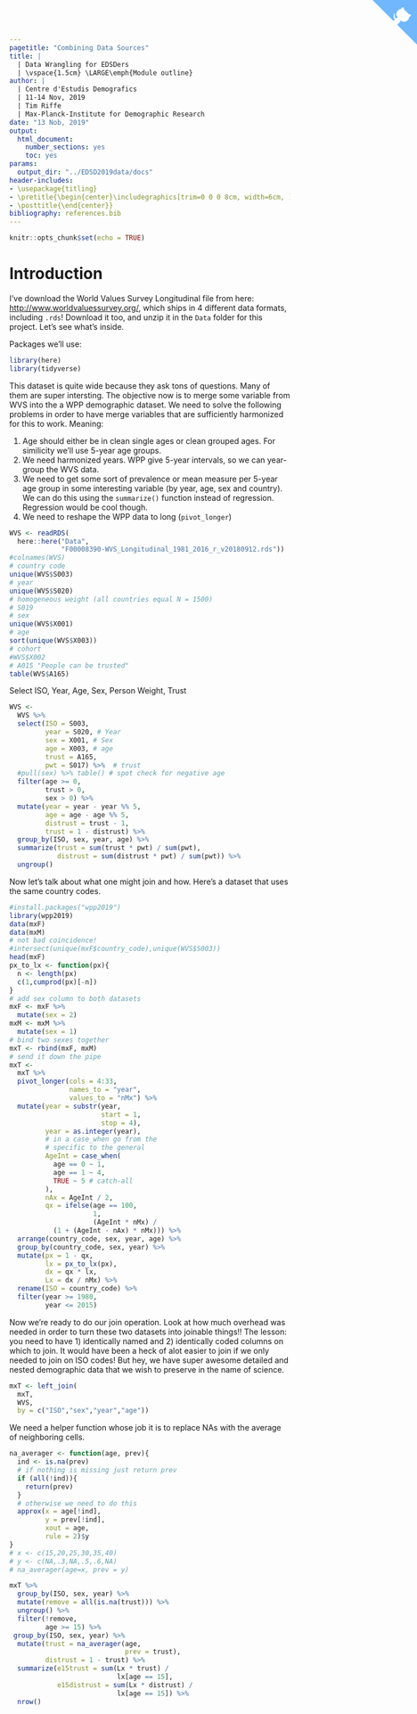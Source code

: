 ```yaml
---
pagetitle: "Combining Data Sources"
title: | 
  | Data Wrangling for EDSDers
  | \vspace{1.5cm} \LARGE\emph{Module outline}
author: |
  | Centre d'Estudis Demografics
  | 11-14 Nov, 2019
  | Tim Riffe
  | Max-Planck-Institute for Demographic Research
date: "13 Nob, 2019"
output:
  html_document:
    number_sections: yes
    toc: yes
params:
  output_dir: "../EDSD2019data/docs"
header-includes:
- \usepackage{titling}
- \pretitle{\begin{center}\includegraphics[trim=0 0 0 8cm, width=6cm, ]{assets/MPIDR_square_color.pdf}\\[\bigskipamount]}
- \posttitle{\end{center}}
bibliography: references.bib
---
```



<a href="https://github.com/timriffe/EDSD2019data" class="github-corner" aria-label="View source on GitHub"><svg width="80" height="80" viewBox="0 0 250 250" style="fill:#70B7FD; color:#fff; position: absolute; top: 0; border: 0; right: 0;" aria-hidden="true"><path d="M0,0 L115,115 L130,115 L142,142 L250,250 L250,0 Z"></path><path d="M128.3,109.0 C113.8,99.7 119.0,89.6 119.0,89.6 C122.0,82.7 120.5,78.6 120.5,78.6 C119.2,72.0 123.4,76.3 123.4,76.3 C127.3,80.9 125.5,87.3 125.5,87.3 C122.9,97.6 130.6,101.9 134.4,103.2" fill="currentColor" style="transform-origin: 130px 106px;" class="octo-arm"></path><path d="M115.0,115.0 C114.9,115.1 118.7,116.5 119.8,115.4 L133.7,101.6 C136.9,99.2 139.9,98.4 142.2,98.6 C133.8,88.0 127.5,74.4 143.8,58.0 C148.5,53.4 154.0,51.2 159.7,51.0 C160.3,49.4 163.2,43.6 171.4,40.1 C171.4,40.1 176.1,42.5 178.8,56.2 C183.1,58.6 187.2,61.8 190.9,65.4 C194.5,69.0 197.7,73.2 200.1,77.6 C213.8,80.2 216.3,84.9 216.3,84.9 C212.7,93.1 206.9,96.0 205.4,96.6 C205.1,102.4 203.0,107.8 198.3,112.5 C181.9,128.9 168.3,122.5 157.7,114.1 C157.9,116.9 156.7,120.9 152.7,124.9 L141.0,136.5 C139.8,137.7 141.6,141.9 141.8,141.8 Z" fill="currentColor" class="octo-body"></path></svg></a><style>.github-corner:hover .octo-arm{animation:octocat-wave 560ms ease-in-out}@keyframes octocat-wave{0%,100%{transform:rotate(0)}20%,60%{transform:rotate(-25deg)}40%,80%{transform:rotate(10deg)}}@media (max-width:500px){.github-corner:hover .octo-arm{animation:none}.github-corner .octo-arm{animation:octocat-wave 560ms ease-in-out}}</style>


```r
knitr::opts_chunk$set(echo = TRUE)
```

# Introduction

I've download the World Values Survey Longitudinal file from here: [http://www.worldvaluessurvey.org/](http://www.worldvaluessurvey.org/), which ships in 4 different data formats, including `.rds`! Download it too, and unzip it in the `Data` folder for this project. Let's see what's inside.

Packages we'll use:
```r
library(here)
library(tidyverse)
```

This dataset is quite wide because they ask tons of questions. Many of them are super intersting. The objective now is to merge some variable from WVS into the a WPP demographic dataset. We need to solve the following problems in order to have merge variables that are sufficiently harmonized for this to work. Meaning: 

1. Age should either be in clean single ages or clean grouped ages. For similicity we'll use 5-year age groups. 
2. We need harmonized years. WPP give 5-year intervals, so we can year-group the WVS data.
3. We need to get some sort of prevalence or mean measure per 5-year age group in some interesting variable (by year, age, sex and country). We can do this using the `summarize()` function instead of regression. Regression would be cool though.
4. We need to reshape the WPP data to long (`pivot_longer`)
```r
WVS <- readRDS(
  here::here("Data",
             "F00008390-WVS_Longitudinal_1981_2016_r_v20180912.rds"))
#colnames(WVS)
# country code
unique(WVS$S003)
# year
unique(WVS$S020)
# homogeneous weight (all countries equal N = 1500)
# S019 
# sex
unique(WVS$X001)
# age
sort(unique(WVS$X003))
# cohort
#WVS$X002
# A015 "People can be trusted"
table(WVS$A165)
```

Select ISO, Year, Age, Sex, Person Weight, Trust
```r
WVS <- 
  WVS %>% 
  select(ISO = S003, 
         year = S020, # Year
         sex = X001, # Sex
         age = X003, # age
         trust = A165,
         pwt = S017) %>%  # trust
  #pull(sex) %>% table() # spot check for negative age
  filter(age >= 0,
         trust > 0,
         sex > 0) %>% 
  mutate(year = year - year %% 5,
         age = age - age %% 5,
         distrust = trust - 1,
         trust = 1 - distrust) %>% 
  group_by(ISO, sex, year, age) %>% 
  summarize(trust = sum(trust * pwt) / sum(pwt),
            distrust = sum(distrust * pwt) / sum(pwt)) %>% 
  ungroup() 
```

Now let's talk about what one might join and how. Here's a dataset that uses the same country codes.
```r
#install.packages("wpp2019")
library(wpp2019)
data(mxF)
data(mxM)
# not bad coincidence!
#intersect(unique(mxF$country_code),unique(WVS$S003))
head(mxF)
px_to_lx <- function(px){
  n <- length(px)
  c(1,cumprod(px)[-n])
}
# add sex column to both datasets
mxF <- mxF %>% 
  mutate(sex = 2)
mxM <- mxM %>% 
  mutate(sex = 1)
# bind two sexes together
mxT <- rbind(mxF, mxM)
# send it down the pipe
mxT <- 
  mxT %>% 
  pivot_longer(cols = 4:33, 
               names_to = "year",
               values_to = "nMx") %>% 
  mutate(year = substr(year, 
                       start = 1, 
                       stop = 4),
         year = as.integer(year),
         # in a case_when go from the
         # specific to the general
         AgeInt = case_when(
           age == 0 ~ 1,
           age == 1 ~ 4,
           TRUE ~ 5 # catch-all
         ),
         nAx = AgeInt / 2,
         qx = ifelse(age == 100, 
                     1,
                     (AgeInt * nMx) / 
           (1 + (AgeInt - nAx) * nMx))) %>% 
  arrange(country_code, sex, year, age) %>% 
  group_by(country_code, sex, year) %>% 
  mutate(px = 1 - qx,
         lx = px_to_lx(px),
         dx = qx * lx,
         Lx = dx / nMx) %>% 
  rename(ISO = country_code) %>% 
  filter(year >= 1980,
         year <= 2015)
```

Now we're ready to do our join operation. Look at how much overhead was needed in order to turn these two datasets into joinable things!! The lesson: you need to have 1) identically named and 2) identically coded columns on which to join. It would have been a heck of alot easier to join if we only needed to join on ISO codes! But hey, we have super awesome detailed and nested demographic data that we wish to preserve in the name of science.

```r
mxT <- left_join(
  mxT, 
  WVS, 
  by = c("ISO","sex","year","age"))
```

We need a helper function whose job it is to replace NAs with the average of neighboring cells. 
```r
na_averager <- function(age, prev){
  ind <- is.na(prev)
  # if nothing is missing just return prev
  if (all(!ind)){
    return(prev)
  }
  # otherwise we need to do this
  approx(x = age[!ind],
         y = prev[!ind],
         xout = age, 
         rule = 2)$y
}
# x <- c(15,20,25,30,35,40)
# y <- c(NA,.3,NA,.5,.6,NA)
# na_averager(age=x, prev = y)
```


```r
mxT %>% 
  group_by(ISO, sex, year) %>% 
  mutate(remove = all(is.na(trust))) %>% 
  ungroup() %>% 
  filter(!remove,
         age >= 15) %>% 
 group_by(ISO, sex, year) %>%
  mutate(trust = na_averager(age, 
                             prev = trust),
         distrust = 1 - trust) %>% 
  summarize(e15trust = sum(Lx * trust) / 
                           lx[age == 15],
            e15distrust = sum(Lx * distrust) / 
                           lx[age == 15]) %>% 
  nrow()
```

